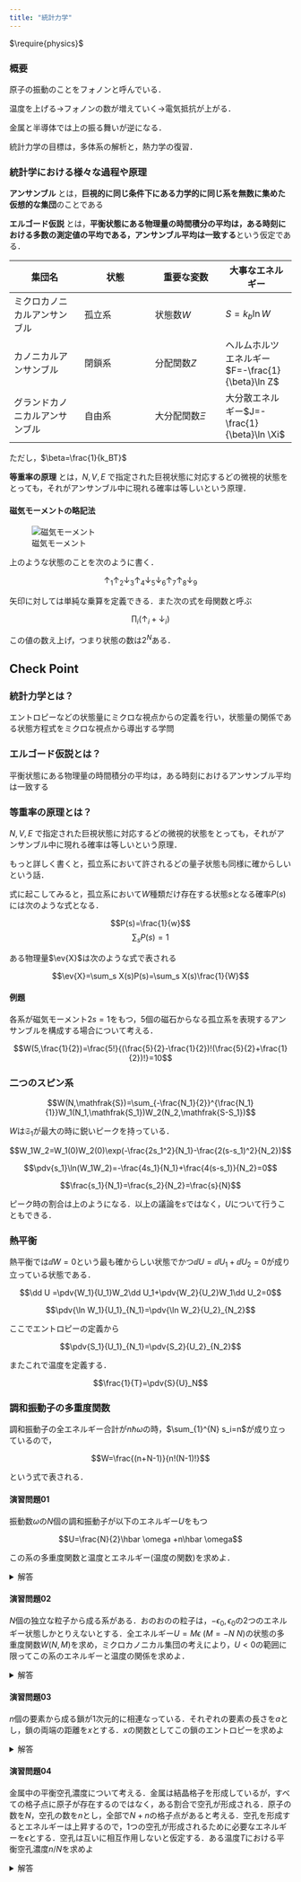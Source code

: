 ```yaml
---
title: "統計力学"
---
```

$\require{physics}$

### 概要

原子の振動のことをフォノンと呼んでいる．

温度を上げる→フォノンの数が増えていく→電気抵抗が上がる．

金属と半導体では上の振る舞いが逆になる．

統計力学の目標は，多体系の解析と，熱力学の復習．

### 統計学における様々な過程や原理

__アンサンブル__ とは，**巨視的に同じ条件下にある力学的に同じ系を無数に集めた仮想的な集団**のことである

__エルゴード仮説__ とは，**平衡状態にある物理量の時間積分の平均は，ある時刻における多数の測定値の平均である，アンサンブル平均は一致する**という仮定である．

|集団名|状態|重要な変数|大事なエネルギー|
|----|----|----|----|
|ミクロカノニカルアンサンブル|孤立系|状態数$W$|$S=k_b\ln W$|
|カノニカルアンサンブル|閉鎖系|分配関数$Z$|ヘルムホルツエネルギー$F=-\frac{1}{\beta}\ln Z$|
|グランドカノニカルアンサンブル|自由系|大分配関数$\Xi$|大分散エネルギー$J=-\frac{1}{\beta}\ln \Xi$|

ただし，$\beta=\frac{1}{k_BT}$

__等重率の原理__ とは，$N,V,E$ で指定された巨視状態に対応するどの微視的状態をとっても，それがアンサンブル中に現れる確率は等しいという原理．

#### 磁気モーメントの略記法

![磁気モーメント](/images/TP1.png)

上のような状態のことを次のように書く．

$$\uparrow_1 \uparrow_2 \downarrow_3 \uparrow_4 \downarrow_5 \downarrow_6 \uparrow_7 \uparrow_8 \downarrow_9$$

矢印に対しては単純な乗算を定義できる．また次の式を母関数と呼ぶ

$$\prod_i(\uparrow_i + \downarrow_i)$$

この値の数え上げ，つまり状態の数は$2^N$ある．


## Check Point

### 統計力学とは？

エントロピーなどの状態量にミクロな視点からの定義を行い，状態量の関係である状態方程式をミクロな視点から導出する学問

### エルゴード仮説とは？

平衡状態にある物理量の時間積分の平均は，ある時刻におけるアンサンブル平均は一致する

### 等重率の原理とは？

$N,V,E$ で指定された巨視状態に対応するどの微視的状態をとっても，それがアンサンブル中に現れる確率は等しいという原理．

もっと詳しく書くと，孤立系において許されるどの量子状態も同様に確からしいという話．

式に起こしてみると，孤立系において$W$種類だけ存在する状態$s$となる確率$P(s)$には次のような式となる．

$$P(s)=\frac{1}{w}$$
$$\sum_s P(s)=1$$

ある物理量$\ev{X}$は次のような式で表される

$$\ev{X}=\sum_s X(s)P(s)=\sum_s X(s)\frac{1}{W}$$

#### 例題

各系が磁気モーメント$2s=1$をもつ，5個の磁石からなる孤立系を表現するアンサンブルを構成する場合について考える．

$$W(5,\frac{1}{2})=\frac{5!}{(\frac{5}{2}-\frac{1}{2})!(\frac{5}{2}+\frac{1}{2})!}=10$$

### 二つのスピン系

$$W(N,\mathfrak{S})=\sum_{-\frac{N_1}{2}}^{\frac{N_1}{1}}W_1(N_1,\mathfrak{S_1})W_2(N_2,\mathfrak{S-S_1})$$

$W$は$\mathfrak{S_1}$が最大の時に鋭いピークを持っている．

$$W_1W_2=W_1(0)W_2(0)\exp(-\frac{2s_1^2}{N_1}-\frac{2(s-s_1)^2}{N_2})$$

$$\pdv{s_1}\ln(W_1W_2)=-\frac{4s_1}{N_1}+\frac{4(s-s_1)}{N_2}=0$$

$$\frac{s_1}{N_1}=\frac{s_2}{N_2}=\frac{s}{N}$$

ピーク時の割合は上のようになる．以上の議論を$s$ではなく，$U$について行うこともできる．

### 熱平衡

熱平衡では$\dd W=0$という最も確からしい状態でかつ$\dd U = \dd U_1+\dd U_2=0$が成り立っている状態である．

$$\dd U =\pdv{W_1}{U_1}W_2\dd U_1+\pdv{W_2}{U_2}W_1\dd U_2=0$$

$$\pdv{\ln W_1}{U_1}_{N_1}=\pdv{\ln W_2}{U_2}_{N_2}$$

ここでエントロピーの定義から

$$\pdv{S_1}{U_1}_{N_1}=\pdv{S_2}{U_2}_{N_2}$$

またこれで温度を定義する．

$$\frac{1}{T}=\pdv{S}{U}_N$$

### 調和振動子の多重度関数

調和振動子の全エネルギー合計が$n\hbar \omega$の時，$\sum_{1}^{N} s_i=n$が成り立っているので，

$$W=\frac{(n+N-1)}{n!(N-1)!}$$

という式で表される．

#### 演習問題01

振動数$\omega$の$N$個の調和振動子が以下のエネルギー$U$をもつ

$$U=\frac{N}{2}\hbar \omega +n\hbar \omega$$

この系の多重度関数と温度とエネルギー(温度の関数)を求めよ．

<details><summary>解答</summary>

$$W=\frac{(n+N-1)}{n!(N-1)!}$$

$$\frac{1}{T}=\pdv{S}{U}=\pdv{S}{n}\pdv{n}{U}=\frac{k_B}{\hbar \omega}\ln\frac{N+n}{n}$$

エネルギーの定義式から

$$n=\frac{U}{\hbar \omega}-\frac{N}{2}$$

$$\frac{U+n\hbar\omega/2}{U-n\hbar\omega/2}=\exp (\frac{\hbar \omega}{k_B T})$$

$$U=n\left(\frac{\hbar\omega}{2}+\frac{\hbar \omega}{\exp(\frac{\hbar\omega}{k_BT})-1}\right)$$

</details>

#### 演習問題02

$N$個の独立な粒子から成る系がある．おのおのの粒子は，$-\epsilon_0,\epsilon_0$の2つのエネルギー状態しかとりえないとする．全エネルギー$U=M\epsilon\:(M=-N~N)$の状態の多重度関数$W(N,M)$を求め，ミクロカノニカル集団の考えにより，$U<0$の範囲に限ってこの系のエネルギーと温度の関係を求めよ．

<details><summary>解答</summary>

$\pm\epsilon$のエネルギーを取る粒子の数を$N_{\pm}$とかく．そうした時

$$\begin{align*}
M&=N_+-N_-\\
N&=N_++n_-
\end{align*}$$

となるので，

$$W=\frac{N!}{N_+!N_-!}=\frac{N!}{(\frac{N-M}{2})!(\frac{N+M}{2})!}$$

$$\begin{aligned}
& S=k_B \log W(N, M)=k_B \log \frac{N !}{\left[\frac{1}{2}(N-M)\right] !\left[\frac{1}{2}(N+M)\right] !} \\
& \approx k_B\left\{N \log N-\frac{1}{2}(N-M) \log \frac{N-M}{2}+\frac{1}{2}(N+M) \log \frac{N+M}{2}\right\} \\
& \frac{1}{T}=\frac{\partial S}{\partial U}=\frac{\partial S}{\partial M} \cdot \frac{\partial M}{\partial U}=\frac{1}{2} \frac{k_B}{\varepsilon_0} \log \frac{N-M}{N+M} \\
& \frac{N-M}{N+M}=\frac{N_{-}}{N_{+}}=\exp \left(\frac{2 \varepsilon_0}{k_B T}\right)
\end{aligned}$$

ここで $M>0$ というのは，より高いのエネルギーの状態にある状態にある粒子が，より低いエネルギーの状態にある粒子より多いという，熱平衡ではありえない状態なので， $M<0$ だけを考える．

$$M=-N\tanh \frac{\epsilon_0}{k_BT}$$

となるので，

$$U=M\epsilon_0=-N\epsilon_0\tanh \frac{\epsilon_0}{k_BT}$$

</details>

#### 演習問題03

$n$個の要素から成る鎖が1次元的に相連なっている．それぞれの要素の長さを$a$とし，鎖の両端の距離を$x$とする．$x$の関数としてこの鎖のエントロピーを求めよ

<details><summary>解答</summary>

長さが与えられているので，該当の長さを達成する要素の向きの数を右向き$n_+$左むき$n_-$とする．この時次の式が成り立つ

$$x=(n_+-n_-)a,\;n=n_++n_-$$

$$
\begin{align*}
S&\approx k_B\left\{ n\ln n - \frac{na+x}{2a}\ln \frac{na+x}{2a} - \frac{na-x}{2a}\ln\frac{na-x}{2a} \right\}\\
&=nk_B\left\{ \ln n - \frac{1}{2}\left(1+\frac{x}{na}\right)\ln \frac{n}{2}\left(1+\frac{x}{na}\right)-\frac{1}{2}\left(1-\frac{x}{na}\right)\ln \frac{n}{2}\left(1-\frac{x}{na}\right)\right\}\\
&=nk_B\left\{\ln 2 - \frac{1}{2}\left(1+\frac{x}{na}\right)\left(1+\frac{x}{na}\right)-\frac{1}{2}\left(1-\frac{x}{na}\right)\left(1-\frac{x}{na}\right)\right\}
\end{align*}
$$

</details>

#### 演習問題04

金属中の平衡空孔濃度について考える．金属は結晶格子を形成しているが，すべての格子点に原子が存在するのではなく，ある割合で空孔が形成される．原子の数を$N$，空孔の数を$n$とし，全部で$N+n$の格子点があると考える．空孔を形成するとエネルギーは上昇するので，1つの空孔が形成されるために必要なエネルギーを$\epsilon$とする．空孔は互いに相互作用しないと仮定する．ある温度$T$における平衡空孔濃度$n/N$を求めよ

<details><summary>解答</summary>

$$S\approx k_B\{(n+N\ln (n+N)-n\ln n - N\ln N)\}$$

$$\frac{1}{T}=k_B\ln\frac{n+N}{n}\frac{1}{\epsilon}$$

$$1+\frac{N}{n}=\exp (\frac{\epsilon}{k_BT})$$

$$\frac{n}{N}=\frac{1}{\exp (\frac{\epsilon}{k_BT})-1}$$

</details>




